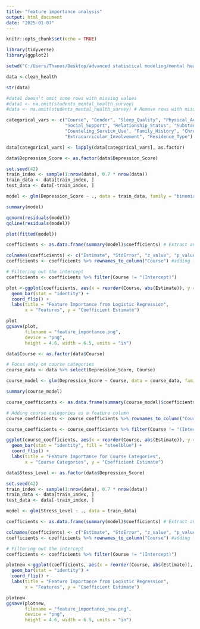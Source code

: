 ---
title: "feature importance analysis"
output: html_document
date: "2025-01-07"
---

```{r setup, include=FALSE}
knitr::opts_chunk$set(echo = TRUE)
```

```{r}
library(tidyverse)
library(ggplot2)
```

```{r}
setwd("C:/Users/Thanos/Desktop/advanced statistical modeling/mental health")

```

```{r}
data <-clean_health
```

```{r}
str(data)
```

```{r}
#data1 doesn't omit some rows with missing values
#data1 <- na.omit(students_mental_health_survey)
#data <- na.omit(students_mental_health_survey) # Remove rows with missing values
```


```{r}
categorical_vars <- c("Course", "Gender", "Sleep_Quality", "Physical_Activity", "Diet_Quality",
                      "Social_Support", "Relationship_Status", "Substance_Use", 
                      "Counseling_Service_Use", "Family_History", "Chronic_Illness", 
                      "Extracurricular_Involvement", "Residence_Type")

data[categorical_vars] <- lapply(data[categorical_vars], as.factor)
```

```{r}
data$Depression_Score <- as.factor(data$Depression_Score)
```

```{r}
set.seed(42)
train_index <- sample(1:nrow(data), 0.7 * nrow(data))
train_data <- data[train_index, ]
test_data <- data[-train_index, ]
```

```{r}
model <- glm(Depression_Score ~ ., data = train_data, family = "binomial")
```

```{r}
summary(model)
```
```{r}
qqnorm(residuals(model))
qqline(residuals(model))
```
```{r}
plot(fitted(model))
```

```{r}
coefficients <- as.data.frame(summary(model)$coefficients) # Extract and clean coefficients for visualization

colnames(coefficients) <- c("Estimate", "StdError", "z_value", "p_value") #renaming collumns to make them more descriptive
coefficients <- coefficients %>% rownames_to_column("Course") #adding feature names as columns

# Filtering out the intercept
coefficients <- coefficients %>% filter(Course != "(Intercept)")
```

```{r}
plot <-ggplot(coefficients, aes(x = reorder(Course, abs(Estimate)), y = Estimate)) +
  geom_bar(stat = "identity") +
  coord_flip() +
  labs(title = "Feature Importance from Logistic Regression",
       x = "Features", y = "Coefficient Estimate")
```

```{r}
plot
ggsave(plot, 
       filename = "feature_importance.png",
       device = "png",
       height = 4.6, width = 6.5, units = "in")
```

```{r}
data$Course <- as.factor(data$Course)

# Focus only on course categories
course_data <- data %>% select(Depression_Score, Course)

course_model <- glm(Depression_Score ~ Course, data = course_data, family = "binomial")

summary(course_model)

course_coefficients <- as.data.frame(summary(course_model)$coefficients)

# Adding course categories as a feature column
course_coefficients <- course_coefficients %>% rownames_to_column("Course")

course_coefficients <- course_coefficients %>% filter(Course != "(Intercept)")

ggplot(course_coefficients, aes(x = reorder(Course, abs(Estimate)), y = Estimate)) +
  geom_bar(stat = "identity", fill = "steelblue") +
  coord_flip() +
  labs(title = "Feature Importance for Course Categories",
       x = "Course Categories", y = "Coefficient Estimate")

```
```{r}
data$Stess_Level <- as.factor(data$Depression_Score)

```

```{r}
set.seed(42)
train_index <- sample(1:nrow(data), 0.7 * nrow(data))
train_data <- data[train_index, ]
test_data <- data[-train_index, ]
```

```{r}
model <- glm(Stress_Level ~ ., data = train_data)

```

```{r}
coefficients <- as.data.frame(summary(model)$coefficients) # Extract and clean coefficients for visualization

colnames(coefficients) <- c("Estimate", "StdError", "z_value", "p_value") #renaming collumns to make them more descriptive
coefficients <- coefficients %>% rownames_to_column("Course") #adding feature names as columns

# Filtering out the intercept
coefficients <- coefficients %>% filter(Course != "(Intercept)")
```

```{r}
plotnew <-ggplot(coefficients, aes(x = reorder(Course, abs(Estimate)), y = Estimate)) +
  geom_bar(stat = "identity") +
  coord_flip() +
  labs(title = "Feature Importance from Logistic Regression",
       x = "Features", y = "Coefficient Estimate")
```

```{r}
plotnew
ggsave(plotnew, 
       filename = "feature_importance_new.png",
       device = "png",
       height = 4.6, width = 6.5, units = "in")
```